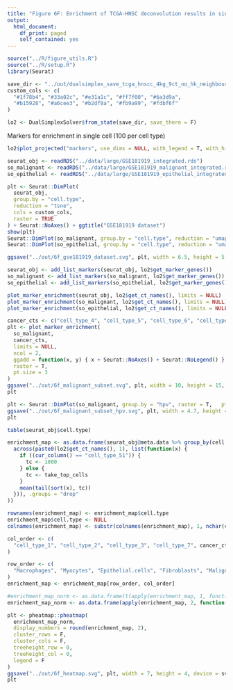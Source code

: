 ```yaml
---
title: "Figure 6F: Enrichment of TCGA-HNSC deconvolution results in single cell data"
output:
  html_document:
    df_print: paged
    self_contained: yes
---
```



```r
source("../R/figure_utils.R")
source("../R/setup.R")
library(Seurat)
```

```r
save_dir <- "../out/dualsimplex_save_tcga_hnscc_4kg_9ct_no_hk_neighbours/"
custom_cols <- c(
  "#1f78b4", "#33a02c", "#e31a1c", "#ff7f00", "#6a3d9a",
  "#b15928", "#a6cee3", "#b2df8a", "#fb9a99", "#fdbf6f"
)
```

```r
lo2 <- DualSimplexSolver$from_state(save_dir, save_there = F)
```

Markers for enrichment in single cell (100 per cell type)
```r
lo2$plot_projected("markers", use_dims = NULL, with_legend = T, with_history = F)
```

```r
seurat_obj <- readRDS("../data/large/GSE181919_integrated.rds")
so_malignant <- readRDS("../data/large/GSE181919_malignant_integrated.rds")
so_epithelial <- readRDS("../data/large/GSE181919_epithelial_integrated.rds")

plt <- Seurat::DimPlot(
  seurat_obj,
  group.by = "cell.type",
  reduction = "tsne",
  cols = custom_cols,
  raster = TRUE
) + Seurat::NoAxes() + ggtitle("GSE181919 dataset")
show(plt)
Seurat::DimPlot(so_malignant, group.by = "cell.type", reduction = "umap")
Seurat::DimPlot(so_epithelial, group.by = "cell.type", reduction = "umap")

ggsave("../out/6f_gse181919_dataset.svg", plt, width = 6.5, height = 5, device = svg)
```

```r
seurat_obj <- add_list_markers(seurat_obj, lo2$get_marker_genes())
so_malignant <- add_list_markers(so_malignant, lo2$get_marker_genes())
so_epithelial <- add_list_markers(so_epithelial, lo2$get_marker_genes())

plot_marker_enrichment(seurat_obj, lo2$get_ct_names(), limits = NULL)
plot_marker_enrichment(so_malignant, lo2$get_ct_names(), limits = NULL)
plot_marker_enrichment(so_epithelial, lo2$get_ct_names(), limits = NULL)
```

```r
cancer_cts <- c("cell_type_4", "cell_type_5", "cell_type_6", "cell_type_8", "cell_type_9")
plt <- plot_marker_enrichment(
  so_malignant,
  cancer_cts,
  limits = NULL,
  ncol = 2,
  ggadd = function(x, y) { x + Seurat::NoAxes() + Seurat::NoLegend() },
  raster = T,
  pt.size = 3
)
ggsave("../out/6f_malignant_subset.svg", plt, width = 10, height = 15, device = svg)
plt
```

```r
plt <- Seurat::DimPlot(so_malignant, group.by = "hpv", raster = T,   pt.size = 3) + Seurat::NoAxes() + ggtitle("")
ggsave("../out/6f_malignant_subset_hpv.svg", plt, width = 4.7, height = 4, device = svg)
plt
```


```r
table(seurat_obj$cell.type)
```

```r
enrichment_map <- as.data.frame(seurat_obj@meta.data %>% group_by(cell.type) %>% summarize(
  across(paste0(lo2$get_ct_names(), 1), list(function(x) {
    if ((cur_column() == "cell_type_51")) {
      tc <- 1000
    } else {
      tc <- take_top_cells
    }
    mean(tail(sort(x), tc))
  })), .groups = "drop"
))

rownames(enrichment_map) <- enrichment_map$cell.type
enrichment_map$cell.type <- NULL
colnames(enrichment_map) <- substr(colnames(enrichment_map), 1, nchar(colnames(enrichment_map)) - 3)

col_order <- c(
  "cell_type_1", "cell_type_2", "cell_type_3", "cell_type_7", cancer_cts
)

row_order <- c(
  "Macrophages", "Myocytes", "Epithelial.cells", "Fibroblasts", "Malignant.cells"
)
enrichment_map <- enrichment_map[row_order, col_order]

#enrichment_map_norm <- as.data.frame(t(apply(enrichment_map, 1, function(x) (x - min(x)) / (max(x) - min(x)))))
enrichment_map_norm <- as.data.frame(apply(enrichment_map, 2, function(x) (x - min(x)) / (max(x) - min(x))))

plt <- pheatmap::pheatmap(
  enrichment_map_norm,
  display_numbers = round(enrichment_map, 2),
  cluster_rows = F,
  cluster_cols = F,
  treeheight_row = 0,
  treeheight_col = 0,
  legend = F
)
ggsave("../out/6f_heatmap.svg", plt, width = 7, height = 4, device = svglite::svglite)
plt
```



